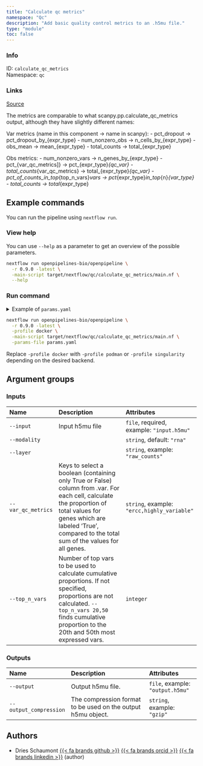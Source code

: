 ```yaml
---
title: "Calculate qc metrics"
namespace: "Qc"
description: "Add basic quality control metrics to an .h5mu file."
type: "module"
toc: false
---
```


::: {.column-margin}

### Info

ID: `calculate_qc_metrics`  
Namespace: `qc`

### Links
[Source](https://github.com/openpipelines-bio/openpipeline/blob/0.9.0/./src/qc/calculate_qc_metrics){.btn-action .btn-sm .btn-info .btn role="button"}

:::

The metrics are comparable to what scanpy.pp.calculate_qc_metrics output,
although they have slightly different names:

Var metrics (name in this component -> name in scanpy):
  - pct_dropout -> pct_dropout_by_{expr_type}
  - num_nonzero_obs -> n_cells_by_{expr_type}
  - obs_mean -> mean_{expr_type}
  - total_counts -> total_{expr_type}

Obs metrics:
  - num_nonzero_vars -> n_genes_by_{expr_type}
  - pct_{var_qc_metrics]} -> pct_{expr_type}_{qc_var}
  - total_counts_{var_qc_metrics} -> total_{expr_type}_{qc_var}
  - pct_of_counts_in_top_{top_n_vars}_vars -> pct_{expr_type}_in_top_{n}_{var_type}
  - total_counts -> total_{expr_type}
  


## Example commands

You can run the pipeline using `nextflow run`.

### View help

You can use `--help` as a parameter to get an overview of the possible parameters.

```bash
nextflow run openpipelines-bio/openpipeline \
  -r 0.9.0 -latest \
  -main-script target/nextflow/qc/calculate_qc_metrics/main.nf \
  --help
```

### Run command

<details>
<summary>Example of `params.yaml`</summary>
```yaml

```
</details>

```bash
nextflow run openpipelines-bio/openpipeline \
  -r 0.9.0 -latest \
  -profile docker \
  -main-script target/nextflow/qc/calculate_qc_metrics/main.nf \
  -params-file params.yaml
```

:::{.callout-note}
Replace `-profile docker` with `-profile podman` or `-profile singularity` depending on the desired backend.
:::

## Argument groups

### Inputs

|Name               |Description                                                                                                                                                                                                                    |Attributes                                  |
|:------------------|:------------------------------------------------------------------------------------------------------------------------------------------------------------------------------------------------------------------------------|:-------------------------------------------|
|`--input`          |Input h5mu file                                                                                                                                                                                                                |`file`, required, example: `"input.h5mu"`   |
|`--modality`       |                                                                                                                                                                                                                               |`string`, default: `"rna"`                  |
|`--layer`          |                                                                                                                                                                                                                               |`string`, example: `"raw_counts"`           |
|`--var_qc_metrics` |Keys to select a boolean (containing only True or False) column from .var. For each cell, calculate the proportion of total values for genes which are labeled 'True',  compared to the total sum of the values for all genes. |`string`, example: `"ercc,highly_variable"` |
|`--top_n_vars`     |Number of top vars to be used to calculate cumulative proportions. If not specified, proportions are not calculated. `--top_n_vars 20,50` finds cumulative proportion to the 20th and 50th most expressed vars.                |`integer`                                   |


### Outputs

|Name                   |Description                                                  |Attributes                       |
|:----------------------|:------------------------------------------------------------|:--------------------------------|
|`--output`             |Output h5mu file.                                            |`file`, example: `"output.h5mu"` |
|`--output_compression` |The compression format to be used on the output h5mu object. |`string`, example: `"gzip"`      |

## Authors


  * Dries Schaumont [{{< fa brands github >}}](https://github.com/DriesSchaumont) [{{< fa brands orcid >}}](https://orcid.org/0000-0002-4389-0440) [{{< fa brands linkedin >}}](https://linkedin.com/in/dries-schaumont) (author)
